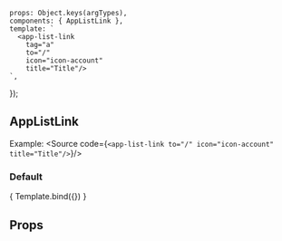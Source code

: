
<Meta title="ui-kit/AppListLink" component={AppListLink}/>

    props: Object.keys(argTypes),
    components: { AppListLink },
    template: `
      <app-list-link
        tag="a"
        to="/"
        icon="icon-account"
        title="Title"/>
    `,
});


## AppListLink

Example:
<Source code={`
<app-list-link
    to="/"
    icon="icon-account"
    title="Title"/>
`}/>

### Default
<Canvas>
    <Story name="Default view">
        { Template.bind({}) }
    </Story>
</Canvas>

## Props
<ArgsTable story="Default view" />
